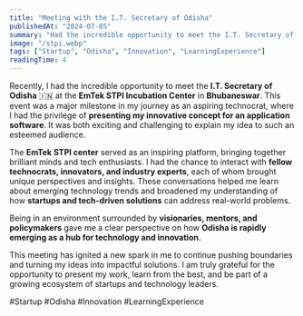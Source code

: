 ```yaml
---
title: "Meeting with the I.T. Secretary of Odisha"
publishedAt: "2024-07-05"
summary: "Had the incredible opportunity to meet the I.T. Secretary of Odisha at EmTek STPI Incubation Center and present my innovative software concept."
image: "/stpi.webp"
tags: ["Startup", "Odisha", "Innovation", "LearningExperience"]
readingTime: 4
---
```


Recently, I had the incredible opportunity to meet the **I.T. Secretary of Odisha** 🇮🇳 at the **EmTek STPI Incubation Center** in **Bhubaneswar**. This event was a major milestone in my journey as an aspiring technocrat, where I had the privilege of **presenting my innovative concept for an application software**. It was both exciting and challenging to explain my idea to such an esteemed audience.

The **EmTek STPI center** served as an inspiring platform, bringing together brilliant minds and tech enthusiasts. I had the chance to interact with **fellow technocrats, innovators, and industry experts**, each of whom brought unique perspectives and insights. These conversations helped me learn about emerging technology trends and broadened my understanding of how **startups and tech-driven solutions** can address real-world problems.

Being in an environment surrounded by **visionaries, mentors, and policymakers** gave me a clear perspective on how **Odisha is rapidly emerging as a hub for technology and innovation**.

This meeting has ignited a new spark in me to continue pushing boundaries and turning my ideas into impactful solutions. I am truly grateful for the opportunity to present my work, learn from the best, and be part of a growing ecosystem of startups and technology leaders.

#Startup #Odisha #Innovation #LearningExperience

